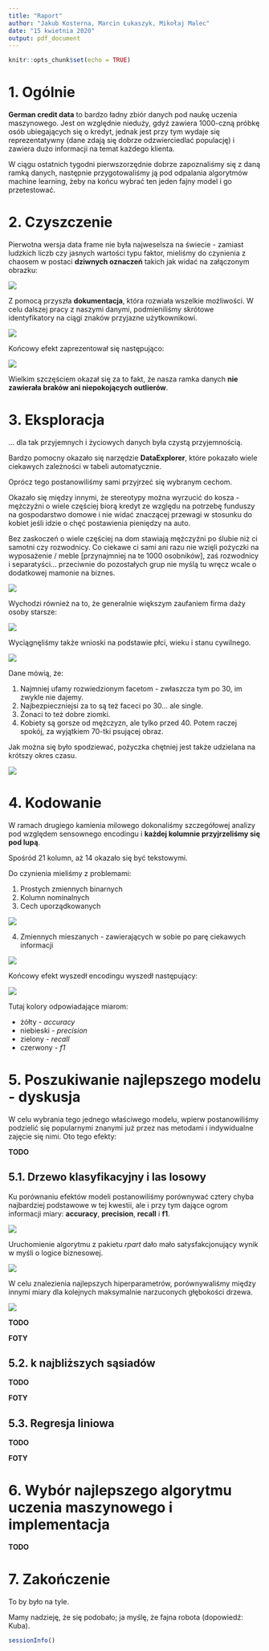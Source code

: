 ---
title: "Raport"
author: "Jakub Kosterna, Marcin Łukaszyk, Mikołaj Malec"
date: "15 kwietnia 2020"
output: pdf_document
---

```{r setup, include=FALSE}
knitr::opts_chunk$set(echo = TRUE)
```

# 1. Ogólnie

**German credit data** to bardzo ładny zbiór danych pod naukę uczenia maszynowego. Jest on względnie nieduży, gdyż zawiera 1000-czną próbkę osób ubiegających się o kredyt, jednak jest przy tym wydaje się reprezentatywny (dane zdają się dobrze odzwierciedlać populację) i zawiera dużo informacji na temat każdego klienta.

W ciągu ostatnich tygodni pierwszorzędnie dobrze zapoznaliśmy się z daną ramką danych, następnie przygotowaliśmy ją pod odpalania algorytmów machine learning, żeby na końcu wybrać ten jeden fajny model i go przetestować.

# 2. Czyszczenie

Pierwotna wersja data frame nie była najweselsza na świecie - zamiast ludzkich liczb czy jasnych wartości typu faktor, mieliśmy do czynienia z chaosem w postaci **dziwnych oznaczeń** takich jak widać na załączonym obrazku:

![](grafika/01WstepnaTabela.png)

Z pomocą przyszła **dokumentacja**, która rozwiała wszelkie możliwości. W celu dalszej pracy z naszymi danymi, podmieniliśmy skrótowe identyfikatory na ciągi znaków przyjazne użytkownikowi.

![](grafika/02PierwszeCzyszczenie.png)

Końcowy efekt zaprezentował się następująco:

![](grafika/03TabelaPoPierwszymCzyszczeniu.png)

Wielkim szczęściem okazał się za to fakt, że nasza ramka danych **nie zawierała braków ani niepokojących outlierów**.

# 3. Eksploracja

... dla tak przyjemnych i życiowych danych była czystą przyjemnością.

Bardzo pomocny okazało się narzędzie **DataExplorer**, które pokazało wiele ciekawych zależności w tabeli automatycznie.

**<TU SCREENY TRZA WRZUCIĆ>**

Oprócz tego postanowiliśmy sami przyjrzeć się wybranym cechom.

Okazało się między innymi, że stereotypy można wyrzucić do kosza - mężczyźni o wiele częściej biorą kredyt ze względu na potrzebę funduszy na gospodarstwo domowe i nie widać znaczącej przewagi w stosunku do kobiet jeśli idzie o chęć postawienia pieniędzy na auto.

Bez zaskoczeń o wiele częściej na dom stawiają mężczyźni po ślubie niż ci samotni czy rozwodnicy. Co ciekawe ci sami ani razu nie wzięli pożyczki na wyposażenie / meble [przynajmniej na te 1000 osobników], zaś rozwodnicy i separatyści… przeciwnie do pozostałych grup nie myślą tu wręcz wcale o dodatkowej mamonie na biznes.

![](grafika/04PurpuseByMaritialStatus.png)

Wychodzi również na to, że generalnie większym zaufaniem firma daży osoby starsze:

![](grafika/05CustomerTypeByAge.png)

Wyciągnęliśmy także wnioski na podstawie płci, wieku i stanu cywilnego.

![](grafika/06CustomerTypeBySexMartialStatus.png)

Dane mówią, że:

1. Najmniej ufamy rozwiedzionym facetom - zwłaszcza tym po 30, im zwykle nie dajemy.
2. Najbezpieczniejsi za to są też faceci po 30… ale single.
3. Żonaci to też dobre ziomki.
4. Kobiety są gorsze od mężczyzn, ale tylko przed 40. Potem raczej spokój, za wyjątkiem 70-tki psującej obraz.

Jak można się było spodziewać, pożyczka chętniej jest także udzielana na krótszy okres czasu.

![](grafika/07CustomerTypeByDuration.png)

# 4. Kodowanie

W ramach drugiego kamienia milowego dokonaliśmy szczegółowej analizy pod względem sensownego encodingu i **każdej kolumnie przyjrzeliśmy się pod lupą**.

Spośród 21 kolumn, aż 14 okazało się być tekstowymi.

Do czynienia mieliśmy z problemami:

1. Prostych zmiennych binarnych
2. Kolumn nominalnych
3. Cech uporządkowanych

![](grafika/08ZarobkiStazPracyWSkalach.png)

4. Zmiennych mieszanych - zawierających w sobie po parę ciekawych informacji

![](grafika/09Kodowanie.png)

Końcowy efekt wyszedł encodingu wyszedł następujący:

![](grafika/10KoncowyWynik.png)

Tutaj kolory odpowiadające miarom:

* żółty - *accuracy*
* niebieski - *precision*
* zielony - *recall*
* czerwony - *f1*

# 5. Poszukiwanie najlepszego modelu - dyskusja

W celu wybrania tego jednego właściwego modelu, wpierw postanowiliśmy podzielić się popularnymi znanymi już przez nas metodami i indywidualne zajęcie się nimi. Oto tego efekty:

**TODO**

## 5.1. Drzewo klasyfikacyjny i las losowy

Ku porównaniu efektów modeli postanowiliśmy porównywać cztery chyba najbardziej podstawowe w tej kwestii, ale i przy tym dające ogrom informacji miary: **accuracy**, **precision**, **recall** i **f1**.

![](grafika/11MiaryOcenaKlasyfikatora.png)

Uruchomienie algorytmu z pakietu *rpart* dało mało satysfakcjonujący wynik w myśli o logice biznesowej.

![](grafika/12DrzewkoPrymitywne.png)

W celu znalezienia najlepszych hiperparametrów, porównywaliśmy między innymi miary dla kolejnych maksymalnie narzuconych głębokości drzewa.

![](grafika/13SzukanieDobregoHyperparametruDrzewko.png)

**TODO**

**FOTY**

## 5.2. k najbliższych sąsiadów

**TODO**

**FOTY**

## 5.3. Regresja liniowa

**TODO**

**FOTY**

# 6. Wybór najlepszego algorytmu uczenia maszynowego i implementacja

**TODO**

# 7. Zakończenie

To by było na tyle.

Mamy nadzieję, że się podobało; ja myślę, że fajna robota (dopowiedź: Kuba).
```{r session_info}
sessionInfo()
```